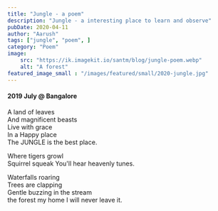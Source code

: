 ```yaml
---
title: "Jungle - a poem"
description: "Jungle - a interesting place to learn and observe"
pubDate: 2020-04-11
author: "Aarush"
tags: ["jungle", "poem", ]
category: "Poem"
image:
    src: "https://ik.imagekit.io/santm/blog/jungle-poem.webp"
    alt: "A forest"
featured_image_small : "/images/featured/small/2020-jungle.jpg"
---
```

#### 2019 July  @ Bangalore ####

A land of leaves  
And magnificent beasts  
Live with grace  
In a Happy place  
The JUNGLE is the best place.  

Where tigers growl  
Squirrel squeak
You'll hear heavenly tunes.  

Waterfalls roaring  
Trees are clapping  
Gentle buzzing in the stream  
the forest my home
I will never leave it.  
